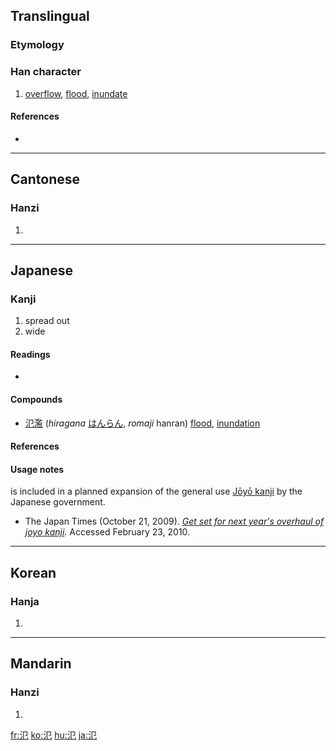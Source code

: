 {{also|泛}}
==Translingual==

===Etymology===
{{Han compound|水|㔾|c1=s|c2=p|ls=psc}}

===Han character===
{{Han char|rn=85|rad=水|as=02|sn=5|four=3711<sub>2</sub>|canj=水尸山 (ESU)}}

# [[overflow]], [[flood]], [[inundate]]

====References====
* {{Han ref|kx=0603.140|dkj=17101|dj=0997.090|hdz=31549.090|uh=6C3E|ud=27710|bh=A5C6|bd=42438}}

----

==Cantonese==

===Hanzi===
{{yue-hanzi|jyut=|y=faan3}}

# {{defn|Cantonese}}

----

==Japanese==

===Kanji===
{{ja-kanji|grade=9|rs=水02}}

# spread out
# wide

====Readings====
* {{ja-readings|on=[[はん]] (han)|kun=[[ひろがる]] (hirogaru)}}

====Compounds====
* [[氾濫]] (''hiragana'' [[はんらん]], ''romaji'' hanran) [[flood]], [[inundation]]

====References====
{{ja-kref
|ku= 4037
|shift= 94c3
|jis= 4845
|euc= C8C5
|skip= 1-3-2
|freq= rare
|nelson= 2483
|newnelson= 3033
|halpern= ''not listed''
|kld= ''not listed''
|heisig= 2301 
|tuttle= 3a2.3 
}}

====Usage notes====
{{PAGENAME}} is included in a planned expansion of the general use [[w:Jōyō kanji|Jōyō kanji]] by the Japanese government.
*The Japan Times (October 21, 2009). ''[http://www.kanjiclinic.com/kc99final.htm Get set for next year's overhaul of joyo kanji].'' Accessed February 23, 2010.

----

==Korean==

===Hanja===
{{ko-hanja|hangeul=범|eumhun=|rv=beom|mr=pŏm|y=pem}}

# {{defn|Korean}}

----

==Mandarin==

===Hanzi===
{{cmn-hanzi|pin=[[fán]] ([[fan2]]), [[fàn]] ([[fan4]]), [[fěng]] ([[feng3]])|wg=fan<sup>2</sup>, fan<sup>4</sup>, feng<sup>3</sup>}}

# {{defn|Mandarin}}

[[fr:氾]]
[[ko:氾]]
[[hu:氾]]
[[ja:氾]]